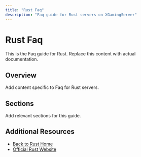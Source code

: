 ```yaml
---
title: "Rust Faq"
description: "Faq guide for Rust servers on XGamingServer"
---
```


# Rust Faq

This is the Faq guide for Rust. Replace this content with actual documentation.

## Overview

Add content specific to Faq for Rust servers.

## Sections

Add relevant sections for this guide.

## Additional Resources

- [Back to Rust Home](./index)
- [Official Rust Website](https://example.com)
